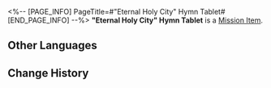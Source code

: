 <%-- [PAGE_INFO]
PageTitle=#"Eternal Holy City" Hymn Tablet#
[END_PAGE_INFO] --%>
{{Item Infobox
|id          = 150059
|image       = Item Eternal Holy City Hymn Tablet.png{{subst:void|<!--$UPLOAD:<<SpriteOutput/ItemFigures/150059.png>-<Item Eternal Holy City Hymn Tablet.png>-<Item Icons>>-->}}
|type        = Mission Item
|invCategory = Missions
|rarity      = 3
|effect      = 
|description = A tablet inscribed with hymns and other writings, prophesying towards the end. It is said that within these fragments lies a secret so profound that it longs to be uncovered.
}}
{{Description|''"Prophecies never carry their message in plain words." &mdash; Anonymous Priest''}}
'''"Eternal Holy City" Hymn Tablet''' is a [[Mission Item]].

==Other Languages==
{{Other Languages
|en   = "Eternal Holy City" Hymn Tablet
|zhs  = 「永恒圣城」的颂言石板
|zht  = 「永恆聖城」的頌言石板
|ja   = 「永遠の聖都」の頌歌石板
|ko   = 「영원의 거룩한 도시」의 송가 석판
|es   = Losa con himno de la Ciudad Sagrada Eterna
|fr   = Stèle de l'hymne de la Ville sainte éternelle
|ru   = Скрижаль оды Вечного священного города
|th   = แผ่นหินสดุดีใน "เมืองศักดิ์สิทธิ์นิรันดร"
|vi   = Phiến Đá Ca Tụng "Thánh Thành Vĩnh Hằng"
|de   = Hymnentafel: „Ewige heilige Stadt“
|id   = Prasasti Ode "Kota Suci Abadi"
|pt   = Tabuleta de Hinos da "Pólis Sagrada Eterna"
}}

==Change History==
{{Change History|3.0}}